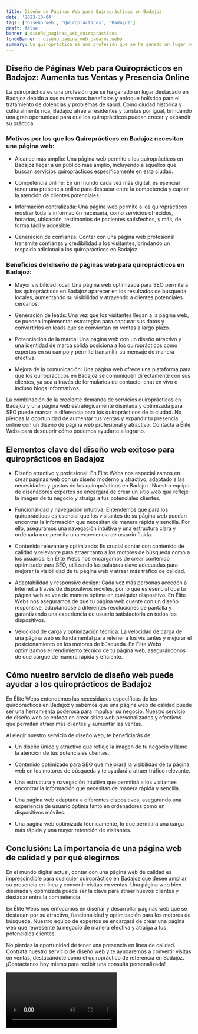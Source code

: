 ```yaml
---
title: Diseño de Páginas Web para Quiroprácticos en Badajoz
date: '2023-10-04'
tags: ['Diseño web', 'Quiroprácticos', 'Badajoz']
draft: false
banner : diseño_paginas_web_quiroprácticos
fondoBanner : diseño_pagina_web_badajoz.webp
summary: La quiropráctica es una profesión que se ha ganado un lugar destacado en Badajoz debido a sus numerosos beneficios y enfoque holístico para el tratamiento de dolencias y problemas de salud. Como ciudad histórica y culturalmente rica, Badajoz atrae a residentes y turistas por igual, brindando una gran oportunidad para que los quiroprácticos puedan crecer y expandir su práctica.
---
```


## Diseño de Páginas Web para Quiroprácticos en Badajoz: Aumenta tus Ventas y Presencia Online 

La quiropráctica es una profesión que se ha ganado un lugar destacado en Badajoz debido a sus numerosos beneficios y enfoque holístico para el tratamiento de dolencias y problemas de salud. Como ciudad histórica y culturalmente rica, Badajoz atrae a residentes y turistas por igual, brindando una gran oportunidad para que los quiroprácticos puedan crecer y expandir su práctica.

### Motivos por los que los Quiroprácticos en Badajoz necesitan una página web:

- Alcance más amplio: Una página web permite a los quiroprácticos en Badajoz llegar a un público más amplio, incluyendo a aquellos que buscan servicios quiroprácticos específicamente en esta ciudad.

- Competencia online: En un mundo cada vez más digital, es esencial tener una presencia online para destacar entre la competencia y captar la atención de clientes potenciales.

- Información centralizada: Una página web permite a los quiroprácticos mostrar toda la información necesaria, como servicios ofrecidos, horarios, ubicación, testimonios de pacientes satisfechos, y más, de forma fácil y accesible.

- Generación de confianza: Contar con una página web profesional transmite confianza y credibilidad a los visitantes, brindando un respaldo adicional a los quiroprácticos en Badajoz.

### Beneficios del diseño de páginas web para quiroprácticos en Badajoz:

- Mayor visibilidad local: Una página web optimizada para SEO permite a los quiroprácticos en Badajoz aparecer en los resultados de búsqueda locales, aumentando su visibilidad y atrayendo a clientes potenciales cercanos.

- Generación de leads: Una vez que los visitantes llegan a la página web, se pueden implementar estrategias para capturar sus datos y convertirlos en leads que se conviertan en ventas a largo plazo.

- Potenciación de la marca: Una página web con un diseño atractivo y una identidad de marca sólida posiciona a los quiroprácticos como expertos en su campo y permite transmitir su mensaje de manera efectiva.

- Mejora de la comunicación: Una página web ofrece una plataforma para que los quiroprácticos en Badajoz se comuniquen directamente con sus clientes, ya sea a través de formularios de contacto, chat en vivo o incluso blogs informativos.

La combinación de la creciente demanda de servicios quiroprácticos en Badajoz y una página web estratégicamente diseñada y optimizada para SEO puede marcar la diferencia para los quiroprácticos de la ciudad. No pierdas la oportunidad de aumentar tus ventas y expandir tu presencia online con un diseño de página web profesional y atractivo. Contacta a Élite Webs para descubrir cómo podemos ayudarte a lograrlo.

<GifSeo />

<Cta />

## Elementos clave del diseño web exitoso para quiroprácticos en Badajoz

- Diseño atractivo y profesional: En Élite Webs nos especializamos en crear páginas web con un diseño moderno y atractivo, adaptado a las necesidades y gustos de los quiroprácticos en Badajoz. Nuestro equipo de diseñadores expertos se encargará de crear un sitio web que refleje la imagen de tu negocio y atraiga a tus potenciales clientes.

- Funcionalidad y navegación intuitiva: Entendemos que para los quiroprácticos es esencial que los visitantes de su página web puedan encontrar la información que necesitan de manera rápida y sencilla. Por ello, aseguramos una navegación intuitiva y una estructura clara y ordenada que permita una experiencia de usuario fluida.

- Contenido relevante y optimizado: Es crucial contar con contenido de calidad y relevante para atraer tanto a los motores de búsqueda como a los usuarios. En Élite Webs nos encargamos de crear contenido optimizado para SEO, utilizando las palabras clave adecuadas para mejorar la visibilidad de tu página web y atraer más tráfico de calidad.

- Adaptabilidad y responsive design: Cada vez más personas acceden a Internet a través de dispositivos móviles, por lo que es esencial que tu página web se vea de manera óptima en cualquier dispositivo. En Élite Webs nos aseguramos de que tu página web cuente con un diseño responsive, adaptándose a diferentes resoluciones de pantalla y garantizando una experiencia de usuario satisfactoria en todos los dispositivos.

- Velocidad de carga y optimización técnica: La velocidad de carga de una página web es fundamental para retener a los visitantes y mejorar el posicionamiento en los motores de búsqueda. En Élite Webs optimizamos el rendimiento técnico de tu página web, asegurándonos de que cargue de manera rápida y eficiente.

## Cómo nuestro servicio de diseño web puede ayudar a los quiroprácticos de Badajoz

En Élite Webs entendemos las necesidades específicas de los quiroprácticos en Badajoz y sabemos que una página web de calidad puede ser una herramienta poderosa para impulsar su negocio. Nuestro servicio de diseño web se enfoca en crear sitios web personalizados y efectivos que permitan atraer más clientes y aumentar las ventas.

Al elegir nuestro servicio de diseño web, te beneficiarás de:

- Un diseño único y atractivo que refleje la imagen de tu negocio y llame la atención de tus potenciales clientes.

- Contenido optimizado para SEO que mejorará la visibilidad de tu página web en los motores de búsqueda y te ayudará a atraer tráfico relevante.

- Una estructura y navegación intuitiva que permitirá a los visitantes encontrar la información que necesitan de manera rápida y sencilla.

- Una página web adaptada a diferentes dispositivos, asegurando una experiencia de usuario óptima tanto en ordenadores como en dispositivos móviles.

- Una página web optimizada técnicamente, lo que permitirá una carga más rápida y una mayor retención de visitantes.

## Conclusión: La importancia de una página web de calidad y por qué elegirnos

En el mundo digital actual, contar con una página web de calidad es imprescindible para cualquier quiropráctico en Badajoz que desee ampliar su presencia en línea y convertir visitas en ventas. Una página web bien diseñada y optimizada puede ser la clave para atraer nuevos clientes y destacar entre la competencia.

En Élite Webs nos enfocamos en diseñar y desarrollar páginas web que se destacan por su atractivo, funcionalidad y optimización para los motores de búsqueda. Nuestro equipo de expertos se encargará de crear una página web que represente tu negocio de manera efectiva y atraiga a tus potenciales clientes.

No pierdas la oportunidad de tener una presencia en línea de calidad. Contrata nuestro servicio de diseño web y te ayudaremos a convertir visitas en ventas, destacándote como el quiropráctico de referencia en Badajoz. ¡Contáctanos hoy mismo para recibir una consulta personalizada!

<Video />

<CtaBot job='Quiroprácticos' city='Badajoz'/>

<Gmaps query='Badajoz+españa+maps' />